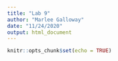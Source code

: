 ```yaml
---
title: "Lab 9"
author: "Marlee Galloway"
date: "11/24/2020"
output: html_document
---
```


```r
knitr::opts_chunk$set(echo = TRUE)
```

